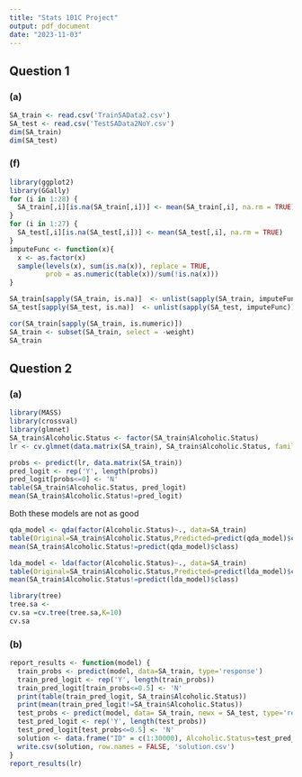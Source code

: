 ```yaml
---
title: "Stats 101C Project"
output: pdf_document
date: "2023-11-03"
---
```


## Question 1
### (a)
```r
SA_train <- read.csv('TrainSAData2.csv')
SA_test <- read.csv('TestSAData2NoY.csv')
dim(SA_train)
dim(SA_test)
```

### (f)
```r
library(ggplot2)
library(GGally)
for (i in 1:28) {
  SA_train[,i][is.na(SA_train[,i])] <- mean(SA_train[,i], na.rm = TRUE) 
}
for (i in 1:27) {
  SA_test[,i][is.na(SA_test[,i])] <- mean(SA_test[,i], na.rm = TRUE) 
}
imputeFunc <- function(x){
  x <- as.factor(x)
  sample(levels(x), sum(is.na(x)), replace = TRUE,
         prob = as.numeric(table(x))/sum(!is.na(x)))   
}

SA_train[sapply(SA_train, is.na)]  <- unlist(sapply(SA_train, imputeFunc))
SA_test[sapply(SA_test, is.na)]  <- unlist(sapply(SA_test, imputeFunc))
```
```r
cor(SA_train[sapply(SA_train, is.numeric)])
SA_train <- subset(SA_train, select = -weight)
SA_train
```

## Question 2
### (a)
```r
library(MASS)
library(crossval)
library(glmnet)
SA_train$Alcoholic.Status <- factor(SA_train$Alcoholic.Status)
lr <- cv.glmnet(data.matrix(SA_train), SA_train$Alcoholic.Status, family = binomial())
```

```r
probs <- predict(lr, data.matrix(SA_train))
pred_logit <- rep('Y', length(probs))
pred_logit[probs<=0] <- 'N'
table(SA_train$Alcoholic.Status, pred_logit)
mean(SA_train$Alcoholic.Status!=pred_logit)
```

Both these models are not as good
```r
qda_model <- qda(factor(Alcoholic.Status)~., data=SA_train)
table(Original=SA_train$Alcoholic.Status,Predicted=predict(qda_model)$class)
mean(SA_train$Alcoholic.Status!=predict(qda_model)$class)
```

```r
lda_model <- lda(factor(Alcoholic.Status)~., data=SA_train)
table(Original=SA_train$Alcoholic.Status,Predicted=predict(lda_model)$class)
mean(SA_train$Alcoholic.Status!=predict(lda_model)$class)
```

```r
library(tree)
tree.sa <- 
cv.sa =cv.tree(tree.sa,K=10)
cv.sa
```

### (b)
```r
report_results <- function(model) {
  train_probs <- predict(model, data=SA_train, type='response')
  train_pred_logit <- rep('Y', length(train_probs))
  train_pred_logit[train_probs<=0.5] <- 'N'
  print(table(train_pred_logit, SA_train$Alcoholic.Status))
  print(mean(train_pred_logit!=SA_train$Alcoholic.Status))
  test_probs <- predict(model, data= SA_train, newx = SA_test, type='response')
  test_pred_logit <- rep('Y', length(test_probs))
  test_pred_logit[test_probs<=0.5] <- 'N'
  solution <- data.frame("ID" = c(1:30000), Alcoholic.Status=test_pred_logit)
  write.csv(solution, row.names = FALSE, 'solution.csv')
}
report_results(lr)
```
